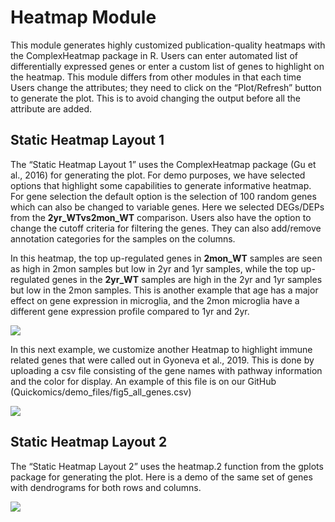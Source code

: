 # Heatmap Module

This module generates highly customized publication-quality heatmaps with the ComplexHeatmap package in R. Users can enter automated list of differentially expressed genes or enter a custom list of genes to highlight on the heatmap. This module differs from other modules in that each time Users change the attributes; they need to click on the “Plot/Refresh” button to generate the plot. This is to avoid changing the output before all the attribute are added.

## Static Heatmap Layout 1

The “Static Heatmap Layout 1” uses the ComplexHeatmap package (Gu et al., 2016) for generating the plot. For demo purposes, we have selected options that highlight some capabilities to generate informative heatmap. For gene selection the default option is the selection of 100 random genes which can also be changed to variable genes. Here we selected DEGs/DEPs from the **2yr_WTvs2mon_WT** comparison. Users also have the option to change the cutoff criteria for filtering the genes. They can also add/remove annotation categories for the samples on the columns.

In this heatmap, the top up-regulated genes in **2mon_WT** samples are seen as high in 2mon samples but low in 2yr and 1yr samples, while the top up-regulated genes in the **2yr_WT** samples are high in the 2yr and 1yr samples but low in the 2mon samples. This is another example that age has a major effect on gene expression in microglia, and the 2mon microglia have a different gene expression profile compared to 1yr and 2yr.

[![](https://interactivereport.github.io/Quickomics/tutorial/Figures/FigureS5.1_1.png)](https://interactivereport.github.io/Quickomics/tutorial/Figures/FigureS5.1_1.png)

In this next example, we customize another Heatmap to highlight immune related genes that were called out in Gyoneva et al., 2019. This is done by uploading a csv file consisting of the gene names with pathway information and the color for display. An example of this file is on our GitHub (Quickomics/demo_files/fig5_all_genes.csv)

[![](https://interactivereport.github.io/Quickomics/tutorial/Figures/FigureS5.1_2.png)](https://interactivereport.github.io/Quickomics/tutorial/Figures/FigureS5.1_2.png)

## Static Heatmap Layout 2

The “Static Heatmap Layout 2” uses the heatmap.2 function from the gplots package for generating the plot. Here is a demo of the same set of genes with dendrograms for both rows and columns.

[![](https://interactivereport.github.io/Quickomics/tutorial/Figures/FigureS5.2_1.png)](https://interactivereport.github.io/Quickomics/tutorial/Figures/FigureS5.2_1.png)

